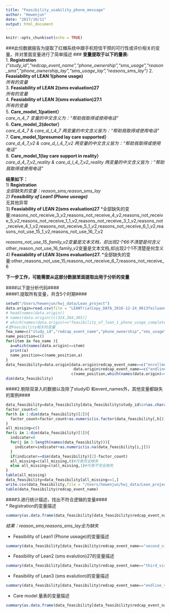 ```yaml
---
title: "Feasibility_usability_phone_message"
author: "Hewenjun"
date: "2017/10/11"
output: html_document
---
```


```r
knitr::opts_chunk$set(echo = TRUE)
```
###此份数据报告为提取了红帽系统中跟手机短信干预的可行性或评价相关的变量。并对里面变量进行了简单描述  ###
**变量提取于以下的量表:**  
1. __Registration__ _("study_id","redcap_event_name","phone_ownership","sms_usage","reason_sms","phone_ownership_lay","sms_usage_lay","reasons_sms_lay")_
2. __Feasiability of LEAN 1(phone usage)__  
_所有的变量_  
3. __Feasiability of LEAN 2(sms evaluation)27__  
_所有的变量_  
4. __Feasiability of LEAN 3(sms evaluation)27.1__  
_所有的变量_  
5. __Care_model_1(patient）__  
*care_n_4_7* *变量的中文含义为：“帮助我取得或使用电话”*   
6. __Care_model_2(doctor）__  
*care_d_4_7  &  care_d_l_4_7* *两变量的中文含义皆为：“帮助我取得或使用电话”*   
7. __Care_model_1(presumed lay care supported）__  
*care_d_4_7_v2   & care_d_l_4_7_v2* *两变量的中文含义皆为：“帮助我取得或使用电话”*   
8. __Care_model_1(lay care support in reality）__  
*care_d_4_7_v2_reality &   care_d_l_4_7_v2_reality* *两变量的中文含义皆为：“帮助我取得或使用电话”*  

**结果如下：**  
1) __Registration__  
*全部缺失的变量：reason_sms,reason_sms_lay  
2) __Feasibility of Lean1 (Phone useage)__  
*无其他异常  
3) __Feasiability of LEAN 2(sms evaluation)27__   *全部缺失的变量:reasons_not_receive_3_v2,reasons_not_receive_4_v2,reasons_not_receive_5_v2,reasons_not_receive_1_1_v2,reasons_not_receive_3_1_v2,reasons_not_receive_4_1_v2,reasons_not_receive_5_1_v2,reasons_not_receive_6_1_v2,reasons_not_use_15_1_v2,reasons_not_use_16_7_v2  

*reasons_not_use_15_family_v2变量是文本文档，却出现2个66不清楚是何含义  
*other_reason_not_use_16_family_v2变量是文本文档,却出现2个1不清楚是何含义  
4) __Feasiability of LEAN 3(sms evaluation)27.__   *全部缺失的变量:other_reasons_not_use_15,reasons_not_receive_6_7,reasons_not_receive_6   

**下一步工作，可能需要从这部分数据里面提取出用于分析的变量**  



####以下是分析代码####  
####1.提取所有变量，共含5个时期#### 
```r
setwd("/Users/hewenjun/hwj_data/Lean_project")
data.origin=read.csv(file = "LEANTrialCopy_DATA_2016-12-24_0613feiluanma.csv",header = T,stringsAsFactors = T,fileEncoding = "GBK")
# head(names(data.origin))
# names(data.origin)[c(324,364,365)]
# which(names(data.origin)=="feasibility_of_lean_1_phone_usage_complete")
#含Feasibility相关的变量
fea_name=c("study_id","redcap_event_name","phone_ownership","sms_usage","reason_sms","phone_ownership_lay","sms_usage_lay","reasons_sms_lay","care_n_4_7","care_d_4_7","care_d_l_4_7","care_d_4_7_v2","care_d_l_4_7_v2","care_d_4_7_v2_reality","care_d_l_4_7_v2_reality")
name_position=c()
for(item in fea_name ){
  a=which(names(data.origin)==item)
  print(a)
  name_position=c(name_position,a)
}
data_feasibility=data.origin[data.origin$redcap_event_name==c("enrollmentmarch_arm_1")|data.origin$redcap_event_name==c("second_visit_nov_arm_1")|data.origin$redcap_event_name==c("third_visit_mar_arm_1")|
                              data.origin$redcap_event_name==c("endline_visit_2jun_arm_1")|data.origin$redcap_event_name==c("endline_visit_may_arm_1"),
                             c(name_position,which(names(data.origin)=="name_notetaker"):which(names(data.origin)=="feasibility_of_lean_3_sms_evaluation_complete"))]
dim(data_feasibility)
```
  
####2.剔除双录入的数据以及除了studyID 和event_names外，其他变量都缺失的案例####
```r
data_feasibility=data_feasibility[data_feasibility$study_id%in%as.character(1:743),]
factor_count=0
for(h in 1:dim(data_feasibility)[2]){
  factor_count=factor_count+as.numeric(is.factor(data_feasibility[,h]))
}
all_missing=c()
for(i in 1:dim(data_feasibility)[1]){
  indicater=0
  for(j in 3:length(names(data_feasibility))){
    indicater=indicater+as.numeric(is.na(data_feasibility[i,j]))
  }
  if(indicater==dim(data_feasibility)[2]-factor_count)
  all_missing=c(all_missing,0)#代表完全缺失
  else all_missing=c(all_missing,1)#代表不完全缺失
}
table(all_missing)
data_feasibility=data_feasibility[all_missing==1,]
write.csv(data_feasibility,file = "/Users/hewenjun/hwj_data/Lean_project/data_feasibility.csv")
table(data_feasibility$redcap_event_name)
```
  
####3.进行统计描述，找出不符合逻辑的变量####  
* Registration的变量描述
```r
summary(as.data.frame(data_feasibility[data_feasibility$redcap_event_name=="enrollmentmarch_arm_1",3:8]))
```
*结果：reason_sms,reasons_sms_lay全为缺失*  

* Feasibility of Lean1 (Phone useage)的变量描述
```r
summary(data_feasibility[data_feasibility$redcap_event_name=="second_visit_nov_arm_1",which(names(data_feasibility)=="name_notetaker"):which(names(data_feasibility)=="feasibility_of_lean_1_phone_usage_complete")])
```
  
* Feasibility of Lean2 (sms evalution)27的变量描述
```r
summary(data_feasibility[data_feasibility$redcap_event_name=="third_visit_mar_arm_1",which(names(data_feasibility)=="name_notetaker_v2_v2_v2_7dce7b"):which(names(data_feasibility)=="feasibility_of_lean_3_sms_evaluation_27_complete")])
```
  
* Feasibility of Lean3 (sms evalution)的变量描述
```r
summary(data_feasibility[data_feasibility$redcap_event_name=="endline_visit_2jun_arm_1",which(names(data_feasibility)=="name_notetaker_v2_v2"):which(names(data_feasibility)=="feasibility_of_lean_3_sms_evaluation_complete")])
```
  
* Care model 量表的变量描述
```r
summary(as.data.frame(data_feasibility[data_feasibility$redcap_event_name=="endline_visit_may_arm_1",9:15]))
```

